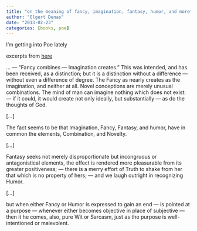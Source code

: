 ```yaml
---
title: "on the meaning of fancy, imagination, fantasy, humor, and more"
author: "Olgert Denas"
date: "2013-02-23"
categories: [books, poe]
---
```


I’m getting into Poe lately

excerpts from [here](http://www.eapoe.org/works/criticsm/bj45wn01.htm)

...  — “Fancy combines — Imagination creates.” This was intended, and
has been received, as a distinction; but it is a distinction without a
difference — without even a difference of degree. The Fancy as nearly
creates as the imagination, and neither at all. Novel conceptions are
merely unusual combinations. The mind of man can imagine nothing which
does not exist: — if it could, it would create not only ideally, but
substantially — as do the thoughts of God.

[...]

The fact seems to be that Imagination, Fancy, Fantasy, and humor, have
in common the elements, Combination, and Novelty.

[...]

Fantasy seeks not merely disproportionate but incongruous or
antagonistical elements, the effect is rendered more pleasurable from
its greater positiveness; — there is a merry effort of Truth to shake
from her that which is no property of hers; — and we laugh outright in
recognizing Humor.

[...]

but when either Fancy or Humor is expressed to gain an end — is
pointed at a purpose — whenever either becomes objective in place of
subjective — then it he comes, also, pure Wit or Sarcasm, just as the
purpose is well-intentioned or malevolent.